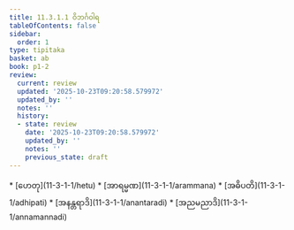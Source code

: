 ```yaml
---
title: 11.3.1.1 ဝိဘင်္ဂဝါရ
tableOfContents: false
sidebar:
  order: 1
type: tipitaka
basket: ab
book: p1-2
review:
  current: review
  updated: '2025-10-23T09:20:58.579972'
  updated_by: ''
  notes: ''
  history:
  - state: review
    date: '2025-10-23T09:20:58.579972'
    updated_by: ''
    notes: ''
    previous_state: draft
---
```



<ReviewStatus review={frontmatter.review} showDetails={true} />

<HypothesisAnnotation frontmatter={frontmatter} />

<DynamicBreadcrumb />



<TableOfContents book="p1-2" section="11.3.1.1">
* [ဟေတု](11-3-1-1/hetu)
* [အာရမ္မဏ](11-3-1-1/arammana)
* [အဓိပတိ](11-3-1-1/adhipati)
* [အနန္တရာဒိ](11-3-1-1/anantaradi)
* [အညမညာဒိ](11-3-1-1/annamannadi)
</TableOfContents>